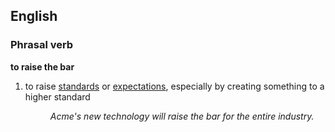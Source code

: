 ==English==
===Phrasal verb===
'''to raise the bar'''
# {{idiom}} to raise [[standard]]s or [[expectation]]s, especially by creating something to a higher standard
#:''Acme's new technology will raise the bar for the entire industry.''